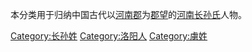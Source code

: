 {{Catnav|頁面分類|历史|歷史學|系譜學|漢族姓氏|长孙姓}}
{{Catnav|頁面分類|人文學科|歷史學|系譜學|漢族姓氏|长孙姓}}
{{Catnav|頁面分類|人类学|文化人类学|家世與傳承|系譜學|漢族姓氏|长孙姓}}

本分类用于归纳中国古代以[[河南郡|河南郡]]为[[郡望|郡望]]的[[河南长孙氏|河南长孙氏]]人物。

[[Category:长孙姓|Category:长孙姓]]
[[Category:洛阳人|Category:洛阳人]]
[[Category:虜姓|Category:虜姓]]
